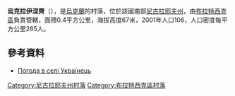 {{coord|47|46|49|N|31|32|33|E|scale:100000|display=title}}

'''烏克拉伊涅齊'''（{{lang-uk|Українець}}），是[[烏克蘭|烏克蘭]]的村落，位於該國南部[[尼古拉耶夫州|尼古拉耶夫州]]，由[[布拉特西克區|布拉特西克區]]負責管轄，面積0.4平方公里，海拔高度67米，2001年人口106，人口密度每平方公里265人。

==參考資料==
* [http://weather.in.ua/ua/nikolaevskaja/26785 Погода в селі Українець] {{Wayback|url=http://weather.in.ua/ua/nikolaevskaja/26785 |date=20160606164317 }}

[[Category:尼古拉耶夫州村落|Category:尼古拉耶夫州村落]]
[[Category:布拉特西克區村落|Category:布拉特西克區村落]]


{{Mykolaiv-geo-stub}}